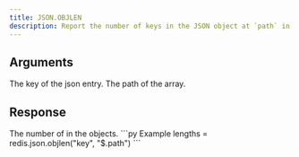```yaml
---
title: JSON.OBJLEN
description: Report the number of keys in the JSON object at `path` in `key`.
---
```


## Arguments

<ParamField body="key" type="str" required>
    The key of the json entry.
</ParamField>
<ParamField body="path" type="str" default="$">
    The path of the array.
</ParamField>



## Response

<ResponseField type="int[]" required>
  The number of in the objects.
</ResponseField>

<RequestExample>
```py Example
lengths = redis.json.objlen("key", "$.path")
```
</RequestExample>
